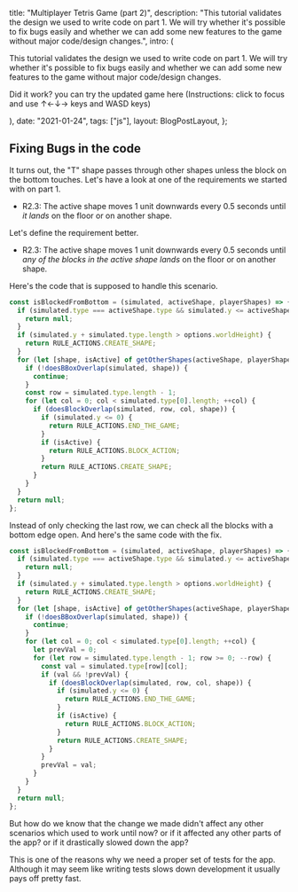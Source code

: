 
  title: "Multiplayer Tetris Game (part 2)",
  description:
    "This tutorial validates the design we used to write code on part 1. We will try whether it's possible to fix bugs easily and whether we can add some new features to the game without major code/design changes.",
  intro: (
    <section>
      <p>
        This tutorial validates the design we used to write code on part 1. We
        will try whether it's possible to fix bugs easily and whether we can add
        some new features to the game without major code/design changes.
      </p>
      <p>
        Did it work? you can try the updated game here (Instructions: click to
        focus and use ↑←↓→ keys and WASD keys)
      </p>
      <GameIframe
        src="/blog/2021-01-24-multiplayer-tetris-game-part-2/embeds/finished"
        height="400px"
      />
    </section>
  ),
  date: "2021-01-24",
  tags: ["js"],
  layout: BlogPostLayout,
};

## Fixing Bugs in the code

It turns out, the "T" shape passes through other shapes unless the block on the bottom touches. Let's have a look at one of the requirements we started with on part 1.

- R2.3: The active shape moves 1 unit downwards every 0.5 seconds until _it lands_ on the floor or on another shape.

Let's define the requirement better.

- R2.3: The active shape moves 1 unit downwards every 0.5 seconds until _any of the blocks in the active shape lands_ on the floor or on another shape.

Here's the code that is supposed to handle this scenario.

```js
const isBlockedFromBottom = (simulated, activeShape, playerShapes) => {
  if (simulated.type === activeShape.type && simulated.y <= activeShape.y) {
    return null;
  }
  if (simulated.y + simulated.type.length > options.worldHeight) {
    return RULE_ACTIONS.CREATE_SHAPE;
  }
  for (let [shape, isActive] of getOtherShapes(activeShape, playerShapes)) {
    if (!doesBBoxOverlap(simulated, shape)) {
      continue;
    }
    const row = simulated.type.length - 1;
    for (let col = 0; col < simulated.type[0].length; ++col) {
      if (doesBlockOverlap(simulated, row, col, shape)) {
        if (simulated.y <= 0) {
          return RULE_ACTIONS.END_THE_GAME;
        }
        if (isActive) {
          return RULE_ACTIONS.BLOCK_ACTION;
        }
        return RULE_ACTIONS.CREATE_SHAPE;
      }
    }
  }
  return null;
};
```

Instead of only checking the last row, we can check all the blocks with a bottom edge open.
And here's the same code with the fix.

```js
const isBlockedFromBottom = (simulated, activeShape, playerShapes) => {
  if (simulated.type === activeShape.type && simulated.y <= activeShape.y) {
    return null;
  }
  if (simulated.y + simulated.type.length > options.worldHeight) {
    return RULE_ACTIONS.CREATE_SHAPE;
  }
  for (let [shape, isActive] of getOtherShapes(activeShape, playerShapes)) {
    if (!doesBBoxOverlap(simulated, shape)) {
      continue;
    }
    for (let col = 0; col < simulated.type[0].length; ++col) {
      let prevVal = 0;
      for (let row = simulated.type.length - 1; row >= 0; --row) {
        const val = simulated.type[row][col];
        if (val && !prevVal) {
          if (doesBlockOverlap(simulated, row, col, shape)) {
            if (simulated.y <= 0) {
              return RULE_ACTIONS.END_THE_GAME;
            }
            if (isActive) {
              return RULE_ACTIONS.BLOCK_ACTION;
            }
            return RULE_ACTIONS.CREATE_SHAPE;
          }
        }
        prevVal = val;
      }
    }
  }
  return null;
};
```

But how do we know that the change we made didn't affect any other scenarios which used to work until now? or if it affected any other parts of the app? or if it drastically slowed down the app?

This is one of the reasons why we need a proper set of tests for the app. Although it may seem like writing tests slows down development it usually pays off pretty fast.
